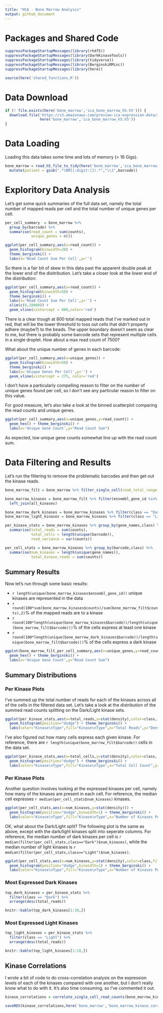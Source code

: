 ```yaml
---
title: "HCA - Bone Marrow Analysis"
output: github_document
---
```


# Packages and Shared Code

```r
suppressPackageStartupMessages(library(rhdf5))
suppressPackageStartupMessages(library(DarkKinaseTools))
suppressPackageStartupMessages(library(tidyverse))
suppressPackageStartupMessages(library(BerginskiRMisc))
suppressPackageStartupMessages(library(here))
```

```r
source(here('shared_functions.R'))
```

# Data Download

```r
if (! file.exists(here('bone_marrow','ica_bone_marrow_h5.h5'))) {
  download.file('https://s3.amazonaws.com/preview-ica-expression-data/ica_bone_marrow_h5.h5',
                here('bone_marrow','ica_bone_marrow_h5.h5'))
}
```

# Data Loading

Loading this data takes some time and lots of memory (> 16 Gigs).
```r
bone_marrow = read_h5_file_to_tidy(here('bone_marrow','ica_bone_marrow_h5.h5')) %>%
  mutate(patient = gsub(".*(BM[[:digit:]]).*","\\1",barcode))
```


# Exploritory Data Analysis

Let's get some quick summaries of the full data set, namely the total number of mapped reads per cell and the total number of unique genes per cell.
```r
per_cell_summary  = bone_marrow %>%
  group_by(barcode) %>%
  summarise(read_count = sum(counts),
            unique_genes = n())

ggplot(per_cell_summary,aes(x=read_count)) + 
  geom_histogram(binwidth=20) + 
  theme_berginski() +
  labs(x='Read Count Sum Per Cell',y='')
```

So there is a fair bit of skew in this data past the apparent double peak at the lower end of the disitribution. Let's take a closer look at the lower end of the distribution:

```r
ggplot(per_cell_summary,aes(x=read_count)) + 
  geom_histogram(binwidth=50) + 
  theme_berginski() +
  labs(x='Read Count Sum Per Cell',y='') +
  xlim(c(0,10000)) +
  geom_vline(xintercept = 800,color='red')
```

There is a clear trough at 800 total mapped reads that I've marked out in red, that will be the lower threshold to toss out cells that didn't property adhere (maybe?) to the beads. The upper boundary doesn't seem as clear to me, but there is probably some barcode sets that represent multiple cells in a single droplet. How about a max read count of 7500?

What about the unique number of genes in each barcode:

```r
ggplot(per_cell_summary,aes(x=unique_genes)) + 
  geom_histogram(binwidth=50) + 
  theme_berginski() +
  labs(x='Unique Genes Per Cell',y='') +
  geom_vline(xintercept = 275, color='red')
```

I don't have a particularly compelling reason to filter on the number of unique genes found per cell, so I don't see any particular reason to filter on this value.

For good measure, let's also take a look at the binned scatterplot comparing the read counts and unique genes.

```r
ggplot(per_cell_summary,aes(x=unique_genes,y=read_count)) + 
  geom_hex() + theme_berginski() +
  labs(x='Unique Gene Count',y="Read Count Sum")
```

As expected, low unique gene counts somewhat line up with the read count sum.

# Data Filtering and Results

Let's run the filtering to remove the problematic barcodes and then get out the kinase reads.

```r
bone_marrow_filt = bone_marrow %>% filter_single_cell(read_total_range = c(800,7500))

bone_marrow_kinases = bone_marrow_filt %>% filter(ensembl_gene_id %in% all_kinases$ensembl_gene_id) %>%
  left_join(all_kinases)

bone_marrow_dark_kinases = bone_marrow_kinases %>% filter(class == "Dark")
bone_marrow_light_kinases = bone_marrow_kinases %>% filter(class == "Light")

per_kinase_stats = bone_marrow_kinases %>% group_by(gene_names,class) %>%
  summarise(total_reads = sum(counts), 
            total_cells = length(unique(barcode)), 
            read_variance = var(counts))

per_cell_stats = bone_marrow_kinases %>% group_by(barcode,class) %>%
  summarise(num_kinases = length(unique(gene_names)),
            total_kinase_reads = sum(counts))
```

## Summary Results

Now let's run through some basic results:

* `r length(unique(bone_marrow_kinases$ensembl_gene_id))` unique kinases are represented in the data
* `r round(100*sum(bone_marrow_kinases$counts)/sum(bone_marrow_filt$counts),2)`% of the mapped reads are to a kinase
* `r round(100*length(unique(bone_marrow_kinases$barcode))/length(unique(bone_marrow_filt$barcode)))`% of the cells express at least one kinase
* `r round(100*length(unique(bone_marrow_dark_kinases$barcode))/length(unique(bone_marrow_filt$barcode)))`% of the cells express a dark kinase


```r
ggplot(bone_marrow_filt_per_cell_summary,aes(x=unique_genes,y=read_count)) + 
  geom_hex() + theme_berginski() +
  labs(x='Unique Gene Count',y="Read Count Sum")
```

## Summary Distributions

### Per Kinase Plots

I've summed up the total number of reads for each of the kinases across all of the cells in the filtered data set. Let's take a look at the distribution of the summed read counts splitting on the Dark/Light kinase sets.

```r
ggplot(per_kinase_stats,aes(x=total_reads,y=stat(density),color=class, fill=class)) + 
  geom_histogram(position="dodge") + theme_berginski() +
  labs(color="Kinase\nType",fill="Kinase\nType",x="Total Reads",y="Density")
```

I've also figured out how many cells express each given kinase. For reference, there are `r length(unique(bone_marrow_filt$barcode))` cells in the data set.

```r
ggplot(per_kinase_stats,aes(x=total_cells,y=stat(density),color=class, fill=class)) + 
  geom_histogram(position="dodge") + theme_berginski() +
  labs(color="Kinase\nType",fill="Kinase\nType",x="Total Cell Count",y="Density")
```

### Per Kinase Plots

Another question involves looking at the expressed kinases per cell, namely how many of the kinases are present in each cell. For reference, the median cell expresses `r median(per_cell_stats$num_kinases)` kinases.

```r
ggplot(per_cell_stats,aes(x=num_kinases,y=stat(density))) + 
  geom_histogram(position="dodge",binwidth=1) + theme_berginski() +
  labs(color="Kinase\nType",fill="Kinase\nType",x="Number of Kinases Per Cell",y="Density")
```

OK, what about the Dark/Light split? The following plot is the same as above, except with the dark/light kinases split into seperate columns. For reference, the median number of dark kinases per cell is `r median(filter(per_cell_stats,class=="Dark")$num_kinases)`, while the median number of light kinases is `r median(filter(per_cell_stats,class=="Light")$num_kinases)`.

```r
ggplot(per_cell_stats,aes(x=num_kinases,y=stat(density),color=class,fill=class)) + 
  geom_histogram(position="dodge",binwidth=1) + theme_berginski() +
  labs(color="Kinase\nType",fill="Kinase\nType",x="Number of Kinases Per Cell",y="Density")
```

### Most Expressed Dark Kinases

```r
top_dark_kinases = per_kinase_stats %>% 
  filter(class == "Dark") %>% 
  arrange(desc(total_reads))

knitr::kable(top_dark_kinases[1:10,])
```

### Most Expressed Light Kinases
```r
top_light_kinases = per_kinase_stats %>% 
  filter(class == "Light") %>% 
  arrange(desc(total_reads))

knitr::kable(top_light_kinases[1:10,])
```

## Kinase Correlations

I wrote a bit of code to do cross-correlation analysis on the expression levels of each of the kinases compared with one another, but I don't really know what to do with it. It's also time consuming, so I've commented it out.

```r
kinase_correlations = correlate_single_cell_read_counts(bone_marrow_kinases)

saveRDS(kinase_correlations,here('bone_marrow','bone_marrow_kinase_correlations.rds'))
```